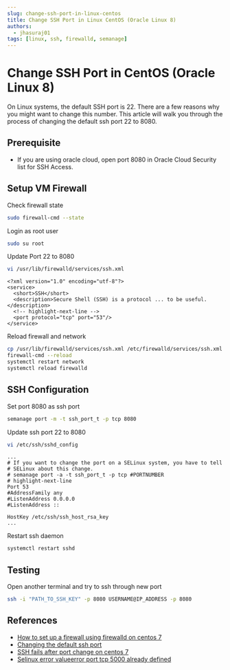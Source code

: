 ```yaml
---
slug: change-ssh-port-in-linux-centos
title: Change SSH Port in Linux CentOS (Oracle Linux 8)
authors:
  - jhasuraj01
tags: [linux, ssh, firewalld, semanage]
---
```


# Change SSH Port in CentOS (Oracle Linux 8)

On Linux systems, the default SSH port is 22. There are a few reasons
why you might want to change this number. This article will walk you
through the process of changing the default ssh port 22 to 8080.

<!--truncate-->

## Prerequisite
- If you are using oracle cloud, open port 8080 in Oracle Cloud Security list for SSH Access.

## Setup VM Firewall

Check firewall state
```bash
sudo firewall-cmd --state
```

Login as root user
```bash
sudo su root
```

Update Port 22 to 8080
```bash
vi /usr/lib/firewalld/services/ssh.xml
```

```output title='~/usr/lib/firewalld/services/ssh.xml'
<?xml version="1.0" encoding="utf-8"?>
<service>
  <short>SSH</short>
  <description>Secure Shell (SSH) is a protocol ... to be useful.</description>
  <!-- highlight-next-line -->
  <port protocol="tcp" port="53"/>
</service>
```

Reload firewall and network
```bash
cp /usr/lib/firewalld/services/ssh.xml /etc/firewalld/services/ssh.xml
firewall-cmd --reload
systemctl restart network
systemctl reload firewalld
```

## SSH Configuration

Set port 8080 as ssh port
```bash
semanage port -m -t ssh_port_t -p tcp 8080
```

Update ssh port 22 to 8080
```bash
vi /etc/ssh/sshd_config
```

```output title='~/etc/ssh/sshd_config'
...
# If you want to change the port on a SELinux system, you have to tell
# SELinux about this change.
# semanage port -a -t ssh_port_t -p tcp #PORTNUMBER
# highlight-next-line
Port 53
#AddressFamily any
#ListenAddress 0.0.0.0
#ListenAddress ::

HostKey /etc/ssh/ssh_host_rsa_key
...
```

Restart ssh daemon
```bash
systemctl restart sshd
```

## Testing

Open another terminal and try to ssh through new port
```bash
ssh -i "PATH_TO_SSH_KEY" -p 8080 USERNAME@IP_ADDRESS -p 8080
```

## References
- [How to set up a firewall using firewalld on centos 7](https://www.digitalocean.com/community/tutorials/how-to-set-up-a-firewall-using-firewalld-on-centos-7)
- [Changing the default ssh port](https://www.ionos.com/help/server-cloud-infrastructure/getting-started/important-security-information-for-your-server/changing-the-default-ssh-port/)
- [SSH fails after port change on centos 7](https://serverfault.com/questions/834195/ssh-fails-after-port-change-on-centos-7)
- [Selinux error valueerror port tcp 5000 already defined](https://serverfault.com/questions/790404/selinux-error-valueerror-port-tcp-5000-already-defined)
